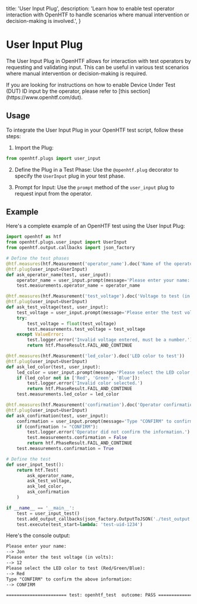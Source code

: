  title: 'User Input Plug',
  description:
    'Learn how to enable test operator interaction with OpenHTF to handle scenarios where manual intervention or decision-making is involved.',
}

# User Input Plug

The User Input Plug in OpenHTF allows for interaction with test operators by requesting and validating input. This can be useful in various test scenarios where manual intervention or decision-making is required.

<Note>
  If you are looking for instructions on how to enable Device Under Test (DUT)
  ID input by the operator, please refer to [this
  section](https://www.openhtf.com/dut).
</Note>

## Usage

To integrate the User Input Plug in your OpenHTF test script, follow these steps:

1. Import the Plug:

```python
from openhtf.plugs import user_input
```

2. Define the Plug in a Test Phase: Use the `@openhtf.plug` decorator to specify the `UserInput` plug in your test phase.

3. Prompt for Input: Use the `prompt` method of the `user_input` plug to request input from the operator.

## Example

Here's a complete example of an OpenHTF test using the User Input Plug:

```python {{ title: 'main.py' }}
import openhtf as htf
from openhtf.plugs.user_input import UserInput
from openhtf.output.callbacks import json_factory

# Define the test phases
@htf.measures(htf.Measurement('operator_name').doc('Name of the operator'))
@htf.plug(user_input=UserInput)
def ask_operator_name(test, user_input):
    operator_name = user_input.prompt(message='Please enter your name:')
    test.measurements.operator_name = operator_name

@htf.measures(htf.Measurement('test_voltage').doc('Voltage to test (in volts)').in_range(0, 240))
@htf.plug(user_input=UserInput)
def ask_test_voltage(test, user_input):
    test_voltage = user_input.prompt(message='Please enter the test voltage (in volts):', text_input=False)
    try:
        test_voltage = float(test_voltage)
        test.measurements.test_voltage = test_voltage
    except ValueError:
        test.logger.error('Invalid voltage entered, must be a number.')
        return htf.PhaseResult.FAIL_AND_CONTINUE

@htf.measures(htf.Measurement('led_color').doc('LED color to test'))
@htf.plug(user_input=UserInput)
def ask_led_color(test, user_input):
    led_color = user_input.prompt(message='Please select the LED color to test (Red/Green/Blue):')
    if (led_color not in ['Red', 'Green', 'Blue']):
        test.logger.error('Invalid color selected.')
        return htf.PhaseResult.FAIL_AND_CONTINUE
    test.measurements.led_color = led_color

@htf.measures(htf.Measurement('confirmation').doc('Operator confirmation'))
@htf.plug(user_input=UserInput)
def ask_confirmation(test, user_input):
    confirmation = user_input.prompt(message='Type "CONFIRM" to confirm the above information:')
    if (confirmation != "CONFIRM"):
        test.logger.error('Operator did not confirm the information.')
        test.measurements.confirmation = False
        return htf.PhaseResult.FAIL_AND_CONTINUE
    test.measurements.confirmation = True

# Define the test
def user_input_test():
    return htf.Test(
        ask_operator_name,
        ask_test_voltage,
        ask_led_color,
        ask_confirmation
    )

if __name__ == '__main__':
    test = user_input_test()
    test.add_output_callbacks(json_factory.OutputToJSON('./test_output.json'))
    test.execute(test_start=lambda: 'test-uid-1234')
```

Here's the console output:

```txt
Please enter your name:
--> Jon
Please enter the test voltage (in volts):
--> 12
Please select the LED color to test (Red/Green/Blue):
--> Red
Type "CONFIRM" to confirm the above information:
--> CONFIRM

======================= test: openhtf_test  outcome: PASS ======================
```
